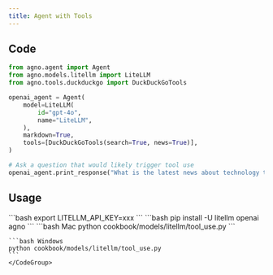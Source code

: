 ```yaml
---
title: Agent with Tools
---
```


## Code

```python cookbook/models/litellm/tool_use.py
from agno.agent import Agent
from agno.models.litellm import LiteLLM
from agno.tools.duckduckgo import DuckDuckGoTools

openai_agent = Agent(
    model=LiteLLM(
        id="gpt-4o",
        name="LiteLLM",
    ),
    markdown=True,
    tools=[DuckDuckGoTools(search=True, news=True)],
)

# Ask a question that would likely trigger tool use
openai_agent.print_response("What is the latest news about technology trends?")
```

## Usage

<Steps>
  <Snippet file="create-venv-step.mdx" />

  <Step title="Set your API key">
    ```bash
    export LITELLM_API_KEY=xxx
    ```
  </Step>

  <Step title="Install libraries">
    ```bash
    pip install -U litellm openai agno
    ```
  </Step>

  <Step title="Run Agent">
    <CodeGroup>
    ```bash Mac
    python cookbook/models/litellm/tool_use.py
    ```

    ```bash Windows
    python cookbook/models/litellm/tool_use.py
    ```
    </CodeGroup>
  </Step>
</Steps>